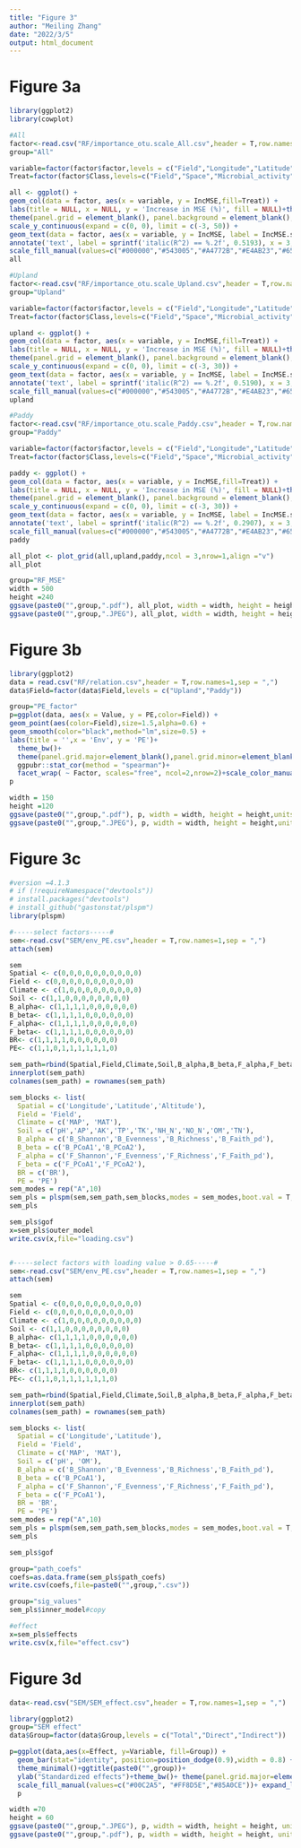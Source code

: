 ---
title: "Figure 3"
author: "Meiling Zhang"
date: "2022/3/5"
output: html_document
---

# Figure 3a

```{r data, warning=FALSE}
library(ggplot2)
library(cowplot)

#All
factor<-read.csv("RF/importance_otu.scale_All.csv",header = T,row.names=1,sep = ",")
group="All"

variable=factor(factor$factor,levels = c("Field","Longitude","Latitude","Altitude","BR","F_Shannon","F_Faith_pd","F_Richness","F_Evenness","F_PCoA1","F_PCoA2","B_Shannon","B_Faith_pd","B_Richness","B_Evenness","B_PCoA1","B_PCoA2","MAP","MAT","pH","AP","AK","TN","TP","TK","OM","NH_N","NO_N"))
Treat=factor(factor$Class,levels=c("Field","Space","Microbial_activity","F_alpha","F_beta","B_alpha","B_beta","Climate","Soil"))

all <- ggplot() +
geom_col(data = factor, aes(x = variable, y = IncMSE,fill=Treat)) +
labs(title = NULL, x = NULL, y = 'Increase in MSE (%)', fill = NULL)+theme_bw() +
theme(panel.grid = element_blank(), panel.background = element_blank(), axis.line = element_line(colour = 'black')) +
scale_y_continuous(expand = c(0, 0), limit = c(-3, 50)) +
geom_text(data = factor, aes(x = variable, y = IncMSE, label = IncMSE.sig), nudge_y = 5)+
annotate('text', label = sprintf('italic(R^2) == %.2f', 0.5193), x = 3, y = 30, size = 5, parse = TRUE)+coord_flip()+
scale_fill_manual(values=c("#000000","#543005","#A4772B","#E4AB23","#65A644","#D66127","#E52A8A","#7670B3","#199D77"))
all

#Upland
factor<-read.csv("RF/importance_otu.scale_Upland.csv",header = T,row.names=1,sep = ",")
group="Upland"

variable=factor(factor$factor,levels = c("Field","Longitude","Latitude","Altitude","BR","F_Shannon","F_Faith_pd","F_Richness","F_Evenness","F_PCoA1","F_PCoA2","B_Shannon","B_Faith_pd","B_Richness","B_Evenness","B_PCoA1","B_PCoA2","MAP","MAT","pH","AP","AK","TN","TP","TK","OM","NH_N","NO_N"))
Treat=factor(factor$Class,levels=c("Field","Space","Microbial_activity","F_alpha","F_beta","B_alpha","B_beta","Climate","Soil"))

upland <- ggplot() +
geom_col(data = factor, aes(x = variable, y = IncMSE,fill=Treat)) +
labs(title = NULL, x = NULL, y = 'Increase in MSE (%)', fill = NULL)+theme_bw() +
theme(panel.grid = element_blank(), panel.background = element_blank(), axis.line = element_line(colour = 'black')) +
scale_y_continuous(expand = c(0, 0), limit = c(-3, 30)) +
geom_text(data = factor, aes(x = variable, y = IncMSE, label = IncMSE.sig), nudge_y = 5)+
annotate('text', label = sprintf('italic(R^2) == %.2f', 0.5190), x = 3, y = 20, size = 5, parse = TRUE)+coord_flip()+
scale_fill_manual(values=c("#000000","#543005","#A4772B","#E4AB23","#65A644","#D66127","#E52A8A","#7670B3","#199D77"))
upland

#Paddy
factor<-read.csv("RF/importance_otu.scale_Paddy.csv",header = T,row.names=1,sep = ",")
group="Paddy"

variable=factor(factor$factor,levels = c("Field","Longitude","Latitude","Altitude","BR","F_Shannon","F_Faith_pd","F_Richness","F_Evenness","F_PCoA1","F_PCoA2","B_Shannon","B_Faith_pd","B_Richness","B_Evenness","B_PCoA1","B_PCoA2","MAP","MAT","pH","AP","AK","TN","TP","TK","OM","NH_N","NO_N"))
Treat=factor(factor$Class,levels=c("Field","Space","Microbial_activity","F_alpha","F_beta","B_alpha","B_beta","Climate","Soil"))

paddy <- ggplot() +
geom_col(data = factor, aes(x = variable, y = IncMSE,fill=Treat)) +
labs(title = NULL, x = NULL, y = 'Increase in MSE (%)', fill = NULL)+theme_bw() +
theme(panel.grid = element_blank(), panel.background = element_blank(), axis.line = element_line(colour = 'black')) +
scale_y_continuous(expand = c(0, 0), limit = c(-3, 30)) +
geom_text(data = factor, aes(x = variable, y = IncMSE, label = IncMSE.sig), nudge_y = 5)+
annotate('text', label = sprintf('italic(R^2) == %.2f', 0.2907), x = 3, y = 20, size = 5, parse = TRUE)+coord_flip()+
scale_fill_manual(values=c("#000000","#543005","#A4772B","#E4AB23","#65A644","#D66127","#E52A8A","#7670B3","#199D77"))
paddy

all_plot <- plot_grid(all,upland,paddy,ncol = 3,nrow=1,align ="v")
all_plot

group="RF_MSE"
width = 500
height =240
ggsave(paste0("",group,".pdf"), all_plot, width = width, height = height,units = "mm")
ggsave(paste0("",group,".JPEG"), all_plot, width = width, height = height,units = "mm")
```

# Figure 3b

```{r}
library(ggplot2)
data = read.csv("RF/relation.csv",header = T,row.names=1,sep = ",")
data$Field=factor(data$Field,levels = c("Upland","Paddy"))

group="PE_factor"
p=ggplot(data, aes(x = Value, y = PE,color=Field)) +
geom_point(aes(color=Field),size=1.5,alpha=0.6) +
geom_smooth(color="black",method="lm",size=0.5) +
labs(title = '',x = 'Env', y = 'PE')+
  theme_bw()+
  theme(panel.grid.major=element_blank(),panel.grid.minor=element_blank())+
  ggpubr::stat_cor(method = "spearman")+
  facet_wrap( ~ Factor, scales="free", ncol=2,nrow=2)+scale_color_manual(values=c("#F46D43","#3288BD"))
p

width = 150
height =120
ggsave(paste0("",group,".pdf"), p, width = width, height = height,units = "mm")
ggsave(paste0("",group,".JPEG"), p, width = width, height = height,units = "mm")
```

# Figure 3c

```{r package, include=FALSE}
#version =4.1.3
# if (!requireNamespace("devtools"))
# install.packages("devtools")
# install_github("gastonstat/plspm")
library(plspm)

#-----select factors-----#
sem<-read.csv("SEM/env_PE.csv",header = T,row.names=1,sep = ",")
attach(sem)

sem
Spatial <- c(0,0,0,0,0,0,0,0,0,0)
Field <- c(0,0,0,0,0,0,0,0,0,0)
Climate <- c(1,0,0,0,0,0,0,0,0,0)
Soil <- c(1,1,0,0,0,0,0,0,0,0)
B_alpha<- c(1,1,1,1,0,0,0,0,0,0)
B_beta<- c(1,1,1,1,0,0,0,0,0,0)
F_alpha<- c(1,1,1,1,0,0,0,0,0,0)
F_beta<- c(1,1,1,1,0,0,0,0,0,0)
BR<- c(1,1,1,1,0,0,0,0,0,0)
PE<- c(1,1,0,1,1,1,1,1,1,0)

sem_path=rbind(Spatial,Field,Climate,Soil,B_alpha,B_beta,F_alpha,F_beta,BR,PE)
innerplot(sem_path) 
colnames(sem_path) = rownames(sem_path)

sem_blocks <- list(					
  Spatial = c('Longitude','Latitude','Altitude'),					
  Field = 'Field',					
  Climate = c('MAP', 'MAT'), 					
  Soil = c('pH','AP','AK','TP','TK','NH_N','NO_N','OM','TN'),	
  B_alpha = c('B_Shannon','B_Evenness','B_Richness','B_Faith_pd'),
  B_beta = c('B_PCoA1','B_PCoA2'),
  F_alpha = c('F_Shannon','F_Evenness','F_Richness','F_Faith_pd'),
  F_beta = c('F_PCoA1','F_PCoA2'),
  BR = c('BR'),
  PE = 'PE')					
sem_modes = rep("A",10) 	
sem_pls = plspm(sem,sem_path,sem_blocks,modes = sem_modes,boot.val = T,br=1000)					
sem_pls						

sem_pls$gof 
x=sem_pls$outer_model
write.csv(x,file="loading.csv")


#-----select factors with loading value > 0.65-----#
sem<-read.csv("SEM/env_PE.csv",header = T,row.names=1,sep = ",")
attach(sem)

sem
Spatial <- c(0,0,0,0,0,0,0,0,0,0)
Field <- c(0,0,0,0,0,0,0,0,0,0)
Climate <- c(1,0,0,0,0,0,0,0,0,0)
Soil <- c(1,1,0,0,0,0,0,0,0,0)
B_alpha<- c(1,1,1,1,0,0,0,0,0,0)
B_beta<- c(1,1,1,1,0,0,0,0,0,0)
F_alpha<- c(1,1,1,1,0,0,0,0,0,0)
F_beta<- c(1,1,1,1,0,0,0,0,0,0)
BR<- c(1,1,1,1,0,0,0,0,0,0)
PE<- c(1,1,0,1,1,1,1,1,1,0)

sem_path=rbind(Spatial,Field,Climate,Soil,B_alpha,B_beta,F_alpha,F_beta,BR,PE)
innerplot(sem_path) 
colnames(sem_path) = rownames(sem_path)

sem_blocks <- list(					
  Spatial = c('Longitude','Latitude'),					
  Field = 'Field',					
  Climate = c('MAP', 'MAT'), 					
  Soil = c('pH', 'OM'),	
  B_alpha = c('B_Shannon','B_Evenness','B_Richness','B_Faith_pd'),
  B_beta = c('B_PCoA1'),
  F_alpha = c('F_Shannon','F_Evenness','F_Richness','F_Faith_pd'),
  F_beta = c('F_PCoA1'),
  BR = 'BR',
  PE = 'PE')					
sem_modes = rep("A",10) 	
sem_pls = plspm(sem,sem_path,sem_blocks,modes = sem_modes,boot.val = T,br=1000)					
sem_pls						

sem_pls$gof

group="path_coefs"
coefs=as.data.frame(sem_pls$path_coefs)
write.csv(coefs,file=paste0("",group,".csv"))

group="sig_values"
sem_pls$inner_model#copy

#effect
x=sem_pls$effects
write.csv(x,file="effect.csv")
```

# Figure 3d

```{r}
data<-read.csv("SEM/SEM_effect.csv",header = T,row.names=1,sep = ",")

library(ggplot2)
group="SEM effect"
data$Group=factor(data$Group,levels = c("Total","Direct","Indirect"))

p=ggplot(data,aes(x=Effect, y=Variable, fill=Group)) +
  geom_bar(stat="identity", position=position_dodge(0.9),width = 0.8) +
  theme_minimal()+ggtitle(paste0("",group))+
  ylab("Standardized effects")+theme_bw()+ theme(panel.grid.major=element_blank(),panel.grid.minor=element_blank())+
  scale_fill_manual(values=c("#00C2A5", "#FF8D5E","#85A0CE"))+ expand_limits(x=c(-0.6,0.3))+scale_y_discrete(limits=c("B_beta","B_alpha","F_beta","F_alpha","BR","Soil","Climate","Field","Space"))
  p

width =70
height = 60
ggsave(paste0("",group,".JPEG"), p, width = width, height = height, units = "mm")
ggsave(paste0("",group,".pdf"), p, width = width, height = height, units = "mm")
```

